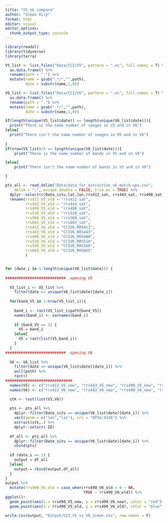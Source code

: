 ```yaml
---
title: "V5_V6_compare"
author: "Simon Oiry"
format: html
editor: visual
editor_options: 
  chunk_output_type: console
---
```


```r
library(readxl)
library(tidyverse)
library(terra)
```

```r


V5_list <- list.files("Data/CCI/V5", pattern = ".nc", full.names = T) %>% 
  as.data.frame() %>% 
  rename(path = ".") %>% 
  mutate(name = gsub(".*/","",path),
         date = substr(name,1,8))

V6_list <- list.files("Data/CCI/V6", pattern = ".nc", full.names = T) %>% 
  as.data.frame() %>% 
  rename(path = ".") %>% 
  mutate(name = gsub(".*/","",path),
         date = substr(name,1,8))

if(length(unique(V5_list$date)) == length(unique(V6_list$date))){
  print("There is the name number of images in V5 and in V6")
}else{
  print("There isn't the name number of images in V5 and in V6")
  
}
if(nrow(V5_list)/6 == length(unique(V6_list$date))){
    print("There is the name number of bands in V5 and in V6")

}else{
    print("There isn't the name number of bands in V5 and in V6")

}

```

```r

pts_all <- read_delim("Data/data_for_extraction_v6_match-ups.csv", 
    delim = ";", escape_double = FALSE, trim_ws = TRUE) %>% 
  dplyr::select(c(Date_situ,lat,lon,rrs412_sat,	rrs443_sat,	rrs490_sat,	rrs510_sat,	rrs560_sat,	rrs665_sat,CCIV6_RRS412,	CCIV6_RRS443,	CCIV6_RRS490,	CCIV6_RRS510,	CCIV6_RRS560,	CCIV6_RRS665)) %>% 
  rename(rrs412_V5_old = "rrs412_sat",
         rrs443_V5_old = "rrs443_sat",
         rrs490_V5_old = "rrs490_sat",
         rrs510_V5_old = "rrs510_sat",
         rrs560_V5_old = "rrs560_sat",
         rrs665_V5_old = "rrs665_sat",
         rrs412_V6_old = "CCIV6_RRS412",
         rrs443_V6_old = "CCIV6_RRS443",
         rrs490_V6_old = "CCIV6_RRS490",
         rrs510_V6_old = "CCIV6_RRS510",
         rrs560_V6_old = "CCIV6_RRS560",
         rrs665_V6_old = "CCIV6_RRS665"
         )


for (date_i in 1:length(unique(V6_list$date))) {
  
###########################  opening V5
  
  V5_list_i <- V5_list %>% 
    filter(date == unique(V6_list$date)[date_i])
  
  for(band_V5 in 1:nrow(V5_list_i)){
    
    band_i <- rast(V5_list_i$path[band_V5])
    names(band_i) <- varnames(band_i)
    
    if (band_V5 == 1) {
      V5 = band_i
    }else{
      V5 = rast(list(V5,band_i))
    }
  }
###########################  opening V6
  
  V6 <- V6_list %>% 
    filter(date == unique(V6_list$date)[date_i]) %>% 
    pull(path) %>% 
    rast()
##############################  
  names(V5) <- c("rrs412_V5_new", "rrs443_V5_new", "rrs490_V5_new", "rrs510_V5_new", "rrs560_V5_new", "rrs665_V5_new")
  names(V6) <- c("rrs412_V6_new", "rrs443_V6_new", "rrs490_V6_new", "rrs510_V6_new", "rrs560_V6_new", "rrs665_V6_new")

  stk <- rast(list(V5,V6))
  
  pts <- pts_all %>% 
    dplyr::filter(Date_situ == unique(V6_list$date)[date_i]) %>% 
    vect(geom = c("lon","lat"), crs = "EPSG:4326") %>% 
    extract(stk,.) %>% 
    dplyr::select(-ID)
  
  df_all <- pts_all %>% 
    dplyr::filter(Date_situ == unique(V6_list$date)[date_i]) %>% 
    cbind(pts)
  
  if (date_i == 1) {
    output = df_all
  }else{
    output = rbind(output,df_all)
  }
}
output %>% 
  mutate(rrs490_V6_old = case_when(rrs490_V6_old < 0 ~ NA,
                                   TRUE ~ rrs490_V6_old)) %>% 
ggplot()+
  geom_point(aes(x = rrs490_V5_new, y = rrs490_V6_new), color = "red")+
  geom_point(aes(x = rrs490_V5_old, y = rrs490_V6_old), color = "blue",alpha=0.5)

write.csv(output, "Output/CCI_V5_vs_V6_Simon.csv", row.names = F)


```


